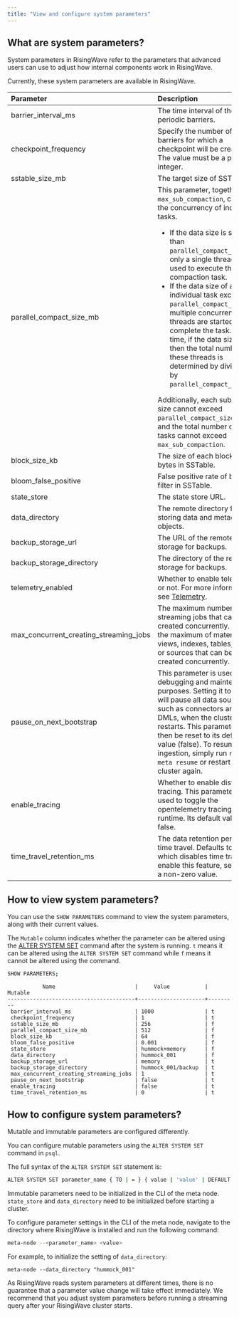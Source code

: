 ```yaml
---
title: "View and configure system parameters"
---
```


## What are system parameters?

System parameters in RisingWave refer to the parameters that advanced users can use to adjust how internal components work in RisingWave.

Currently, these system parameters are available in RisingWave.

| Parameter                                  | Description                                                                                                                                                                                                                                                                                                                                                                                                                                                                                                                                                                                                                                                        |
| :----------------------------------------- | :----------------------------------------------------------------------------------------------------------------------------------------------------------------------------------------------------------------------------------------------------------------------------------------------------------------------------------------------------------------------------------------------------------------------------------------------------------------------------------------------------------------------------------------------------------------------------------------------------------------------------------------------------------------- |
| barrier\_interval\_ms                      | The time interval of the periodic barriers.                                                                                                                                                                                                                                                                                                                                                                                                                                                                                                                                                                                                                        |
| checkpoint\_frequency                      | Specify the number of barriers for which a checkpoint will be created. The value must be a positive integer.                                                                                                                                                                                                                                                                                                                                                                                                                                                                                                                                                       |
| sstable\_size\_mb                          | The target size of SSTable.                                                                                                                                                                                                                                                                                                                                                                                                                                                                                                                                                                                                                                        |
| parallel\_compact\_size\_mb                | This parameter, together with `max_sub_compaction`, controls the concurrency of individual tasks. <ul><li>If the data size is smaller than `parallel_compact_size_mb`, only a single thread is used to execute the compaction task.</li><li>If the data size of an individual task exceeds `parallel_compact_size_mb`, multiple concurrent threads are started to complete the task. At this time, if the data size is N, then the total number of these threads is determined by dividing N by `parallel_compact_size_mb`.</li></ul> Additionally, each sub-task's size cannot exceed `parallel_compact_size_mb`, and the total number of sub-tasks cannot exceed `max_sub_compaction`. |
| block\_size\_kb                            | The size of each block in bytes in SSTable.                                                                                                                                                                                                                                                                                                                                                                                                                                                                                                                                                                                                                        |
| bloom\_false\_positive                     | False positive rate of bloom filter in SSTable.                                                                                                                                                                                                                                                                                                                                                                                                                                                                                                                                                                                                                    |
| state\_store                               | The state store URL.                                                                                                                                                                                                                                                                                                                                                                                                                                                                                                                                                                                                                                               |
| data\_directory                            | The remote directory for storing data and metadata objects.                                                                                                                                                                                                                                                                                                                                                                                                                                                                                                                                                                                                        |
| backup\_storage\_url                       | The URL of the remote storage for backups.                                                                                                                                                                                                                                                                                                                                                                                                                                                                                                                                                                                                                         |
| backup\_storage\_directory                 | The directory of the remote storage for backups.                                                                                                                                                                                                                                                                                                                                                                                                                                                                                                                                                                                                                   |
| telemetry\_enabled                         | Whether to enable telemetry or not. For more information, see [Telemetry](/docs/current/telemetry/).                                                                                                                                                                                                                                                                                                                                                                                                                                                                                                                                                               |
| max\_concurrent\_creating\_streaming\_jobs | The maximum number of streaming jobs that can be created concurrently. That is, the maximum of materialized views, indexes, tables, sinks, or sources that can be created concurrently.                                                                                                                                                                                                                                                                                                                                                                                                                                                                            |
| pause\_on\_next\_bootstrap                 | This parameter is used for debugging and maintenance purposes. Setting it to true will pause all data sources, such as connectors and DMLs, when the cluster restarts. This parameter will then be reset to its default value (false). To resume data ingestion, simply run `risectl meta resume` or restart the cluster again.                                                                                                                                                                                                                                                                                                                                      |
| enable\_tracing                            | Whether to enable distributed tracing. This parameter is used to toggle the opentelemetry tracing during runtime. Its default value is false.                                                                                                                                                                                                                                                                                                                                                                                                                                                                                                                      |
| time\_travel\_retention\_ms                | The data retention period for time travel. Defaults to 0, which disables time travel. To enable this feature, set it to a a non-zero value.                                                                                                                                                                                                                                                                                                                                                                                                                                                                                                                        |

## How to view system parameters?

You can use the `SHOW PARAMETERS` command to view the system parameters, along with their current values.

The `Mutable` column indicates whether the parameter can be altered using the [ALTER SYSTEM SET](#how-to-adjust-system-parameters) command after the system is running. `t` means it can be altered using the `ALTER SYSTEM SET` command while `f` means it cannot be altered using the command.

```bash
SHOW PARAMETERS;
```

```
           Name                         |     Value           | Mutable
----------------------------------------+---------------------+---------
 barrier_interval_ms                    | 1000                | t
 checkpoint_frequency                   | 1                   | t
 sstable_size_mb                        | 256                 | f
 parallel_compact_size_mb               | 512                 | f
 block_size_kb                          | 64                  | f
 bloom_false_positive                   | 0.001               | f
 state_store                            | hummock+memory      | f
 data_directory                         | hummock_001         | f
 backup_storage_url                     | memory              | t
 backup_storage_directory               | hummock_001/backup  | t
 max_concurrent_creating_streaming_jobs | 1                   | t
 pause_on_next_bootstrap                | false               | t
 enable_tracing                         | false               | t
 time_travel_retention_ms               | 0                   | t

```

## How to configure system parameters?

Mutable and immutable parameters are configured differently.

You can configure mutable parameters using the `ALTER SYSTEM SET` command in `psql`.

The full syntax of the `ALTER SYSTEM SET` statement is:

```bash
ALTER SYSTEM SET parameter_name { TO | = } { value | 'value' | DEFAULT };
```

Immutable parameters need to be initialized in the CLI of the meta node. `state_store` and `data_directory` need to be initialized before starting a cluster.

To configure parameter settings in the CLI of the meta node, navigate to the directory where RisingWave is installed and run the following command:

```bash
meta-node --<parameter_name> <value>
```

For example, to initialize the setting of `data_directory`:

`meta-node --data_directory "hummock_001"`

<Note>
As RisingWave reads system parameters at different times, there is no guarantee that a parameter value change will take effect immediately. We recommend that you adjust system parameters before running a streaming query after your RisingWave cluster starts.
</Note>
